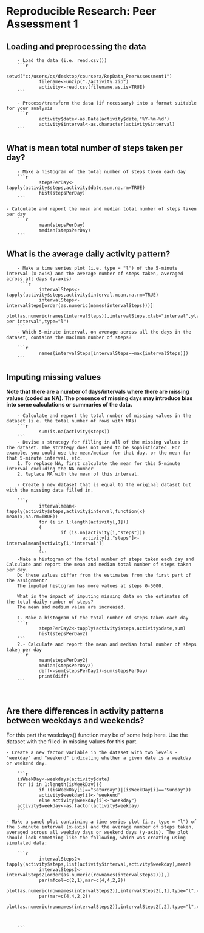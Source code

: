 # Reproducible Research: Peer Assessment 1


## Loading and preprocessing the data
        - Load the data (i.e. read.csv())
        ```r
                setwd("c:/users/qs/desktop/coursera/RepData_PeerAssessment1")
                filename<-unzip("./activity.zip")
                activity<-read.csv(filename,as.is=TRUE)
        ```
        
        - Process/transform the data (if necessary) into a format suitable for your analysis
        ```r
                activity$date<-as.Date(activity$date,"%Y-%m-%d")
                activity$interval<-as.character(activity$interval)
        ```

## What is mean total number of steps taken per day?
        - Make a histogram of the total number of steps taken each day
        ```r
                stepsPerDay<-tapply(activity$steps,activity$date,sum,na.rm=TRUE)
                hist(stepsPerDay)
        ```

    - Calculate and report the mean and median total number of steps taken per day
        ```r
                mean(stepsPerDay)
                median(stepsPerDay)
        ```



## What is the average daily activity pattern?
        - Make a time series plot (i.e. type = "l") of the 5-minute interval (x-axis) and the average number of steps taken, averaged across all days (y-axis)
         ```r
                intervalSteps<-tapply(activity$steps,activity$interval,mean,na.rm=TRUE)
                intervalSteps<-intervalSteps[order(as.numeric(names(intervalSteps)))]
                plot(as.numeric(names(intervalSteps)),intervalSteps,xlab="interval",ylab="steps per interval",type="l")
        ```
        - Which 5-minute interval, on average across all the days in the dataset, contains the maximum number of steps?
        
        ```r
                names(intervalSteps[intervalSteps==max(intervalSteps)])
        ```      


## Imputing missing values
**Note that there are a number of days/intervals where there are missing values (coded as NA). The presence of missing days may introduce bias into some calculations or summaries of the data.**

        - Calculate and report the total number of missing values in the dataset (i.e. the total number of rows with NAs)
        ```r
                sum(is.na(activity$steps)) 
        ```
        - Devise a strategy for filling in all of the missing values in the dataset. The strategy does not need to be sophisticated. For example, you could use the mean/median for that day, or the mean for that 5-minute interval, etc.
        1. To replace NA, first calculate the mean for this 5-minute interval excluding the NA number
        2. Replace NA with the mean of this interval.
        
        - Create a new dataset that is equal to the original dataset but with the missing data filled in.
        
        ```r
                intervalmean<-tapply(activity$steps,activity$interval,function(x) mean(x,na.rm=TRUE))
                for (i in 1:length(activity[,1]))
                {
                        if (is.na(activity[i,"steps"]))
                                activity[i,"steps"]<-intervalmean[activity[i,"interval"]]
                }
                ```
        -Make a histogram of the total number of steps taken each day and Calculate and report the mean and median total number of steps taken per day.                 
        Do these values differ from the estimates from the first part of the assignment? 
        The imputed histogram has more values at steps 0-5000.
        
        What is the impact of imputing missing data on the estimates of the total daily number of steps?
        The mean and medium value are increased.
        
        1. Make a histogram of the total number of steps taken each day
        ```r
                stepsPerDay2<-tapply(activity$steps,activity$date,sum)
                hist(stepsPerDay2)
        ```
        2.- Calculate and report the mean and median total number of steps taken per day
        ```r
                mean(stepsPerDay2)
                median(stepsPerDay2)
                diff<-sum(stepsPerDay2)-sum(stepsPerDay)
                print(diff)
        ```
        
        

## Are there differences in activity patterns between weekdays and weekends?

For this part the weekdays() function may be of some help here. Use the dataset with the filled-in missing values for this part.

    - Create a new factor variable in the dataset with two levels - "weekday" and "weekend" indicating whether a given date is a weekday or weekend day.
    
        ```r
        isWeekDay<-weekdays(activity$date)
        for (i in 1:length(isWeekDay)){
                if ((isWeekDay[i]=="Saturday")|(isWeekDay[i]=="Sunday"))
                activity$weekday[i]<-"weekend"
                else activity$weekday[i]<-"weekday"}
        activity$weekday<-as.factor(activity$weekday)
        ```

    - Make a panel plot containing a time series plot (i.e. type = "l") of the 5-minute interval (x-axis) and the average number of steps taken, averaged across all weekday days or weekend days (y-axis). The plot should look something like the following, which was creating using simulated data:
        
        ```r
                intervalSteps2<-tapply(activity$steps,list(activity$interval,activity$weekday),mean)
                intervalSteps2<-intervalSteps2[order(as.numeric(rownames(intervalSteps2))),]
                par(mfcol=c(2,1),mar=c(4,4,2,2))
                plot(as.numeric(rownames(intervalSteps2)),intervalSteps2[,1],type="l",xlab="interval",ylab="steps",main="weekday",ylim=c(1,250))
                par(mar=c(4,4,2,2))
                plot(as.numeric(rownames(intervalSteps2)),intervalSteps2[,2],type="l",xlab="interval",ylab="steps",main="weekend",ylim=c(1,250))
                
                
                
        ```
